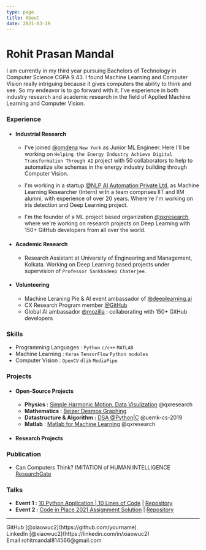 ```yaml
---
type: page
title: About
date: 2021-03-19
---
```


# Rohit Prasan Mandal

I am currently in my third year pursuing Bachelors of Technology in Computer Science CGPA 9.43. I found Machine Learning and Computer Vision really intriguing because it gives computers the ability to think and see. So my endeavor is to go forward with it. I've experience in both industry research and academic research in the field of Applied Machine Learning and Computer Vision.

### Experience

* #### Industrial Research
  * I've joined [@omdena](https://omdena.com) `New York` as Junior ML Engineer. Here I'll be working on `Helping the Energy Industry Achieve Digital Transformation Through AI` project with 50 collaborators to help to automatize site schemas in the energy industry building through Computer Vision.
  
  * I'm working in a startup [@NLP AI Automation Private Ltd.](https://www.nlpaia.com/) as Machine Learning Researcher (Intern) with a team comprises IIT and IIM alumni, with experience of over 20 years. Where're I'm working on iris detection and Deep Learning project.

  * I'm the founder of a ML project based organization [@qxresearch](https://qxresearch.github.io), where we're working on research projects on Deep Learning with 150+ GitHub developers from all over the world.
  
 * #### Academic Research
  
    * Research Assistant at University of Engineering and Management, Kolkata. Working on Deep Learning based projects under supervision of `Professor Sankhadeep Chaterjee`.
* #### Volunteering 
    * Machine Leraning Pie & AI event ambassador of [@deeplearning.ai](https://www.deeplearning.ai/)
    * CX Research Program member [@GitHub](https://github.com)
    * Global AI ambassador [@mozilla](https://community.mozilla.org/en/groups/qx-research) : collaborating with 150+ GitHub developers

### Skills 
  - Programming Languages : `Python` `c/c++` `MATLAB`
  - Machine Learning : `Keras` `TensorFlow` `Python modules`
  - Computer Vision : `OpenCV` `dlib` `MediaPipe` 

### Projects
  - #### Open-Source Projects
  
    - **Physics :** [Simple Harmonic Motion, Data Visulization](https://github.com/qxresearch/Simple-Harmonic-Motion) @qxresearch
    - **Mathematics :** [Beizer Desmos Graphing](https://github.com/xiaowuc2/BezierDesmosGraphing)
    - **Datastructure & Algorithm :** [DSA @Python|C](https://github.com/UEMK-CS-2019/DSA) @uemk-cs-2019
    -  **Matlab** : [Matlab for Machine Learning](https://github.com/qxresearchx/matlab-for-machine-leaning) @qxresearch
  
  - #### Research Projects 

 
### Publication
  
  - Can Computers Think? IMITATION of HUMAN INTELLIGENCE [ResearchGate](https://www.researchgate.net/publication/340645375_TITLE_CAN_COMPUTER_THINK_IMITATION_of_HUMAN_INTELLIGENCE)

### Talks 

- **Event 1 :** [10 Python Application | 10 Lines of Code](https://www.youtube.com/watch?v=B0_0gK_CUpM&list=PLK_zxbpEUfmVPsXnl1wx1s6BD8eBUjuOM) | [Repository](https://github.com/qxresearch/qxresearch-event-1)
- **Event 2 :** [Code in Place 2021 Assignment Solution](https://www.youtube.com/watch?v=5JpVuQNYoho&list=PLK_zxbpEUfmWO7zL7661s8ck4Ly2m0m-m) | [Repository](https://github.com/xiaowuc2/Code-in-Place-2021-Assignment-Solution) 

---

<div>
  GitHub [@xiaowuc2](https://github.com/yourname)
  <br />
  LinkedIn [@xiaowuc2](https://linkedin.com/in/xiaowuc2)
  <br />
  Email rohitmandal814566@gmail.com
</div>
